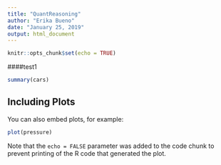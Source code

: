 ```yaml
---
title: "QuantReasoning"
author: "Erika Bueno"
date: "January 25, 2019"
output: html_document
---
```


```r
knitr::opts_chunk$set(echo = TRUE)
```

####test1

```r
summary(cars)
```

## Including Plots

You can also embed plots, for example:

```r
plot(pressure)
```

Note that the `echo = FALSE` parameter was added to the code chunk to prevent printing of the R code that generated the plot.
